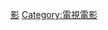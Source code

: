 {{Catnav|頁面分類|...|电视节目|香港電視節目|無綫電視節目}}
{{Catnav|頁面分類|...|香港電視台|無綫電視|無綫電視節目}}

[[Category:無綫電視節目|影]]
[[Category:電視電影|Category:電視電影]]